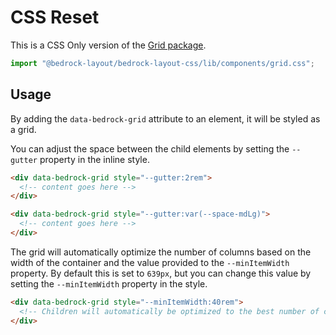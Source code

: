 
<Meta title="CSS Only/components/grid.css" />

# CSS Reset

This is a CSS Only version of the [Grid package](/?path=/docs/components-grid--api).

```javascript
import "@bedrock-layout/bedrock-layout-css/lib/components/grid.css";
```

## Usage

By adding the `data-bedrock-grid` attribute to an element, it will be styled as a grid.

You can adjust the space between the child elements by setting the `--gutter` property in the inline style.

```html
<div data-bedrock-grid style="--gutter:2rem">
  <!-- content goes here -->
</div>

<div data-bedrock-grid style="--gutter:var(--space-mdLg)">
  <!-- content goes here -->
</div>
```

The grid will automatically optimize the number of columns based on the width of the container and the value provided to the `--minItemWidth` property. By default this is set to `639px`, but you can change this value by setting the `--minItemWidth` property in the style.

```html
<div data-bedrock-grid style="--minItemWidth:40rem">
  <!-- Children will automatically be optimized to the best number of columns -->
</div>
```
